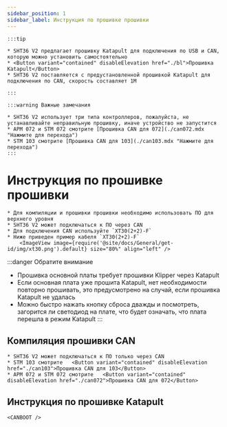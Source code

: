 ```yaml
---
sidebar_position: 1
sidebar_label: Инструкция по прошивке прошивки
---
```





    :::tip

    * SHT36 V2 предлагает прошивку Katapult для подключения по USB и CAN, которую можно установить самостоятельно
    * <Button variant="contained" disableElevation href="./bl">Прошивка Katapult</Button>
    * SHT36 V2 поставляется с предустановленной прошивкой Katapult для подключения по CAN, скорость составляет 1M

    :::

    :::warning Важные замечания

    * SHT36 V2 использует три типа контроллеров, пожалуйста, не устанавливайте неправильную прошивку, иначе устройство не запустится
    * APM 072 и STM 072 смотрите [Прошивка CAN для 072](./can072.mdx "Нажмите для перехода")
    * STM 103 смотрите [Прошивка CAN для 103](./can103.mdx "Нажмите для перехода")
    :::


# Инструкция по прошивке прошивки

    * Для компиляции и прошивки прошивки необходимо использовать ПО для верхнего уровня
    * SHT36 V2 может подключаться к ПО через CAN
    * Для подключения CAN используйте `XT30(2+2)-F`
    * Ниже приведен пример кабеля `XT30(2+2)-F`
        <ImageView image={require('@site/docs/General/get-id/img/xt30.png').default} size="80%" align="left" />

:::danger Обратите внимание
* Прошивка основной платы требует прошивки Klipper через Katapult
* Если основная плата уже прошита Katapult, нет необходимости повторно прошивать, это предусмотрено на случай, если прошивка Katapult не удалась
* Можно быстро нажать кнопку сброса дважды и посмотреть, загорится ли светодиод на плате, что будет означать, что плата перешла в режим Katapult
:::

## Компиляция прошивки CAN

    * SHT36 V2 может подключаться к ПО только через CAN
    * STM 103 смотрите   <Button variant="contained" disableElevation href="./can103">Прошивка CAN для 103</Button>
    * APM 072 и STM 072 смотрите   <Button variant="contained" disableElevation href="./can072">Прошивка CAN для 072</Button>

## Инструкция по прошивке Katapult
    
    <CANBOOT />